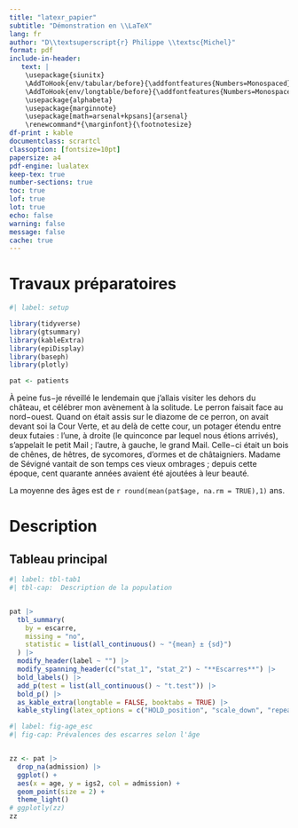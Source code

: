 ```yaml
---
title: "latexr_papier"
subtitle: "Démonstration en \\LaTeX"
lang: fr
author: "D\\textsuperscript{r} Philippe \\textsc{Michel}"
format: pdf
include-in-header:
   text: |
    \usepackage{siunitx}
    \AddToHook{env/tabular/before}{\addfontfeatures{Numbers=Monospaced}}
    \AddToHook{env/longtable/before}{\addfontfeatures{Numbers=Monospaced}}
    \usepackage{alphabeta}
    \usepackage{marginnote}
    \usepackage[math=arsenal+kpsans]{arsenal}
    \renewcommand*{\marginfont}{\footnotesize}
df-print : kable
documentclass: scrartcl
classoption: [fontsize=10pt]
papersize: a4
pdf-engine: lualatex
keep-tex: true
number-sections: true
toc: true
lof: true
lot: true
echo: false
warning: false
message: false
cache: true
---
```



# Travaux préparatoires

```r
#| label: setup

library(tidyverse)
library(gtsummary)
library(kableExtra)
library(epiDisplay)
library(baseph)
library(plotly)

pat <- patients
```

À peine fus−je réveillé le lendemain que j'allais visiter les dehors du château, et célébrer mon avènement à la solitude. Le perron faisait face au nord−ouest. Quand on était assis sur le diazome de ce perron, on avait devant soi la Cour Verte, et au delà de cette cour, un potager étendu entre deux futaies : l'une, à droite (le quinconce par lequel nous étions arrivés), s'appelait le petit Mail ; l'autre, à gauche, le grand Mail. Celle−ci était un bois de chênes, de hêtres, de sycomores, d'ormes et de châtaigniers. Madame de Sévigné vantait de son temps ces vieux ombrages ; depuis cette époque, cent quarante années avaient été ajoutées à leur beauté.

La moyenne des âges est de `r round(mean(pat$age, na.rm = TRUE),1)` ans.


# Description

## Tableau principal

```r
#| label: tbl-tab1
#| tbl-cap:  Description de la population


pat |>
  tbl_summary(
    by = escarre,
    missing = "no",
    statistic = list(all_continuous() ~ "{mean} ± {sd}")
  ) |>
  modify_header(label ~ "") |>
  modify_spanning_header(c("stat_1", "stat_2") ~ "**Escarres**") |>
  bold_labels() |>
  add_p(test = list(all_continuous() ~ "t.test")) |>
  bold_p() |>
  as_kable_extra(longtable = FALSE, booktabs = TRUE) |>
  kable_styling(latex_options = c("HOLD_position", "scale_down", "repeat_header"))
```

```r
#| label: fig-age_esc
#| fig-cap: Prévalences des escarres selon l'âge


zz <- pat |>
  drop_na(admission) |>
  ggplot() +
  aes(x = age, y = igs2, col = admission) +
  geom_point(size = 2) +
  theme_light()
# ggplotly(zz)
zz
```
